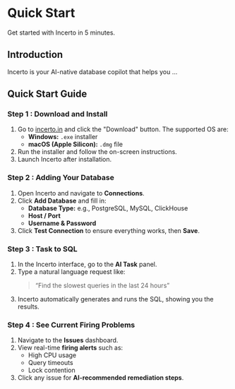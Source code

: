 # Quick Start
Get started with Incerto in 5 minutes.

## Introduction

Incerto is your AI-native database copilot that helps you ...

## Quick Start Guide

### Step 1 : Download and Install

1. Go to [incerto.in](https://incerto.in) and click the "Download" button. The supported OS are:
   - **Windows:** `.exe` installer
   - **macOS (Apple Silicon):** `.dmg` file
2. Run the installer and follow the on-screen instructions.  
3. Launch Incerto after installation.

### Step 2 : Adding Your Database

1. Open Incerto and navigate to **Connections**.
2. Click **Add Database** and fill in:
   - **Database Type:** e.g., PostgreSQL, MySQL, ClickHouse
   - **Host / Port**
   - **Username & Password**
3. Click **Test Connection** to ensure everything works, then **Save**.

### Step 3 : Task to SQL

1. In the Incerto interface, go to the **AI Task** panel.
2. Type a natural language request like:
   > “Find the slowest queries in the last 24 hours”
3. Incerto automatically generates and runs the SQL, showing you the results.

### Step 4 : See Current Firing Problems

1. Navigate to the **Issues** dashboard.
2. View real-time **firing alerts** such as:
   - High CPU usage
   - Query timeouts
   - Lock contention
3. Click any issue for **AI-recommended remediation steps**.
